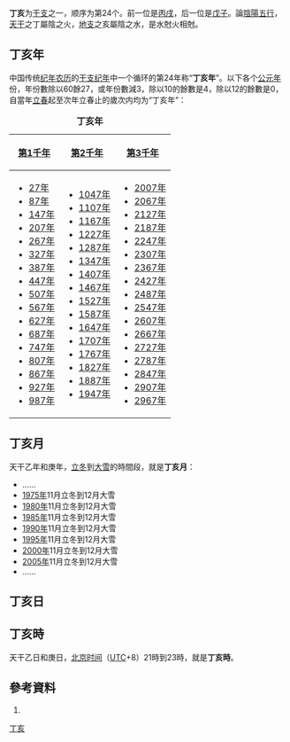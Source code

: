 {{Ganzhi-1}}

'''丁亥'''为[[干支|干支]]之一，顺序为第24个。前一位是[[丙戌|丙戌]]，后一位是[[戊子|戊子]]。論[[陰陽|陰陽]][[五行|五行]]，[[天干|天干]]之丁屬陰之火，[[地支|地支]]之亥屬陰之水，是水尅火相尅。

== 丁亥年 ==
中国传统[[纪年|纪年]][[农历|农历]]的[[干支纪年|干支纪年]]中一个循环的第24年称“'''丁亥年'''”。以下各个[[公元|公元]][[年|年]]份，年份數除以60餘27，或年份數減3，除以10的餘數是4，除以12的餘數是0，自當年[[立春|立春]]起至次年立春止的歲次内均为“丁亥年”：

{| class="wikitable"
|+'''丁亥年'''
|-
![[第1千年|第1千年]]!![[第2千年|第2千年]]!![[第3千年|第3千年]]
|-
|
*[[27年|27年]]
*[[87年|87年]]
*[[147年|147年]]
*[[207年|207年]]
*[[267年|267年]]
*[[327年|327年]]
*[[387年|387年]]
*[[447年|447年]]
*[[507年|507年]]
*[[567年|567年]]
*[[627年|627年]]
*[[687年|687年]]
*[[747年|747年]]
*[[807年|807年]]
*[[867年|867年]]
*[[927年|927年]]
*[[987年|987年]]
|
*[[1047年|1047年]]
*[[1107年|1107年]]
*[[1167年|1167年]]
*[[1227年|1227年]]
*[[1287年|1287年]]
*[[1347年|1347年]]
*[[1407年|1407年]]
*[[1467年|1467年]]
*[[1527年|1527年]]
*[[1587年|1587年]]
*[[1647年|1647年]]
*[[1707年|1707年]]
*[[1767年|1767年]]
*[[1827年|1827年]]
*[[1887年|1887年]]
*[[1947年|1947年]]
|
*[[2007年|2007年]]
*[[2067年|2067年]]
*[[2127年|2127年]]
*[[2187年|2187年]]
*[[2247年|2247年]]
*[[2307年|2307年]]
*[[2367年|2367年]]
*[[2427年|2427年]]
*[[2487年|2487年]]
*[[2547年|2547年]]
*[[2607年|2607年]]
*[[2667年|2667年]]
*[[2727年|2727年]]
*[[2787年|2787年]]
*[[2847年|2847年]]
*[[2907年|2907年]]
*[[2967年|2967年]]
|}

== 丁亥月 ==
天干乙年和庚年，[[立冬|立冬]]到[[大雪|大雪]]的時間段，就是'''丁亥月'''：

*……
*[[1975年|1975年]]11月立冬到12月大雪
*[[1980年|1980年]]11月立冬到12月大雪
*[[1985年|1985年]]11月立冬到12月大雪
*[[1990年|1990年]]11月立冬到12月大雪
*[[1995年|1995年]]11月立冬到12月大雪
*[[2000年|2000年]]11月立冬到12月大雪
*[[2005年|2005年]]11月立冬到12月大雪
*……

== 丁亥日 ==
{{平年干支紀日	
|J101=	83年、163年、243年、323年、403年、483年、563年、643年、723年、803年、883年、963年、1043年、1123年、1203年、1283年、1363年、1443年、1523年、1603年、……
|J102=	37年、117年、197年、277年、357年、437年、517年、597年、677年、757年、837年、917年、997年、1077年、1157年、1237年、1317年、1397年、1477年、1557年、……
|J103=	14年、94年、174年、254年、334年、414年、494年、574年、654年、734年、814年、894年、974年、1054年、1134年、1214年、1294年、1374年、1454年、1534年、1614年、……
|J104=	71年、151年、231年、311年、391年、471年、551年、631年、711年、791年、871年、951年、1031年、1111年、1191年、1271年、1351年、1431年、1511年、1591年、……
|J105=	25年、105年、185年、265年、345年、425年、505年、585年、665年、745年、825年、905年、985年、1065年、1145年、1225年、1305年、1385年、1465年、1545年、……
|J106=	82年、162年、242年、322年、402年、482年、562年、642年、722年、802年、882年、962年、1042年、1122年、1202年、1282年、1362年、1442年、1522年、1602年、……
|J107=	59年、139年、219年、299年、379年、459年、539年、619年、699年、779年、859年、939年、1019年、1099年、1179年、1259年、1339年、1419年、1499年、1579年、……
|J108=	13年、93年、173年、253年、333年、413年、493年、573年、653年、733年、813年、893年、973年、1053年、1133年、1213年、1293年、1373年、1453年、1533年、1613年、……
|J109=	70年、150年、230年、310年、390年、470年、550年、630年、710年、790年、870年、950年、1030年、1110年、1190年、1270年、1350年、1430年、1510年、1590年、……
|J110=	47年、127年、207年、287年、367年、447年、527年、607年、687年、767年、847年、927年、1007年、1087年、1167年、1247年、1327年、1407年、1487年、1567年、……
|J111=	81年、161年、241年、321年、401年、481年、561年、641年、721年、801年、881年、961年、1041年、1121年、1201年、1281年、1361年、1441年、1521年、1601年、……
|J112=	58年、138年、218年、298年、378年、458年、538年、618年、698年、778年、858年、938年、1018年、1098年、1178年、1258年、1338年、1418年、1498年、1578年、……
|J113=	35年、115年、195年、275年、355年、435年、515年、595年、675年、755年、835年、915年、995年、1075年、1155年、1235年、1315年、1395年、1475年、1555年、……
|J114=	69年、149年、229年、309年、389年、469年、549年、629年、709年、789年、869年、949年、1029年、1109年、1189年、1269年、1349年、1429年、1509年、1589年、……
|J115=	46年、126年、206年、286年、366年、446年、526年、606年、686年、766年、846年、926年、1006年、1086年、1166年、1246年、1326年、1406年、1486年、1566年、……
|J116=	23年、103年、183年、263年、343年、423年、503年、583年、663年、743年、823年、903年、983年、1063年、1143年、1223年、1303年、1383年、1463年、1543年、1623年、……
|J117=	57年、137年、217年、297年、377年、457年、537年、617年、697年、777年、857年、937年、1017年、1097年、1177年、1257年、1337年、1417年、1497年、1577年、……
|J118=	34年、114年、194年、274年、354年、434年、514年、594年、674年、754年、834年、914年、994年、1074年、1154年、1234年、1314年、1394年、1474年、1554年、……
|J119=	11年、91年、171年、251年、331年、411年、491年、571年、651年、731年、811年、891年、971年、1051年、1131年、1211年、1291年、1371年、1451年、1531年、1611年、……
|J120=	45年、125年、205年、285年、365年、445年、525年、605年、685年、765年、845年、925年、1005年、1085年、1165年、1245年、1325年、1405年、1485年、1565年、……
|J121=	22年、102年、182年、262年、342年、422年、502年、582年、662年、742年、822年、902年、982年、1062年、1142年、1222年、1302年、1382年、1462年、1542年、1622年、……
|J122=	79年、159年、239年、319年、399年、479年、559年、639年、719年、799年、879年、959年、1039年、1119年、1199年、1279年、1359年、1439年、1519年、1599年、……
|J123=	33年、113年、193年、273年、353年、433年、513年、593年、673年、753年、833年、913年、993年、1073年、1153年、1233年、1313年、1393年、1473年、1553年、……
|J124=	10年、90年、170年、250年、330年、410年、490年、570年、650年、730年、810年、890年、970年、1050年、1130年、1210年、1290年、1370年、1450年、1530年、1610年、……
|J125=	67年、147年、227年、307年、387年、467年、547年、627年、707年、787年、867年、947年、1027年、1107年、1187年、1267年、1347年、1427年、1507年、1587年、……
|J126=	21年、101年、181年、261年、341年、421年、501年、581年、661年、741年、821年、901年、981年、1061年、1141年、1221年、1301年、1381年、1461年、1541年、1621年、……
|J127=	78年、158年、238年、318年、398年、478年、558年、638年、718年、798年、878年、958年、1038年、1118年、1198年、1278年、1358年、1438年、1518年、1598年、……
|J128=	55年、135年、215年、295年、375年、455年、535年、615年、695年、775年、855年、935年、1015年、1095年、1175年、1255年、1335年、1415年、1495年、1575年、……
|J129=	9年、89年、169年、249年、329年、409年、489年、569年、649年、729年、809年、889年、969年、1049年、1129年、1209年、1289年、1369年、1449年、1529年、1609年、……
|J130=	66年、146年、226年、306年、386年、466年、546年、626年、706年、786年、866年、946年、1026年、1106年、1186年、1266年、1346年、1426年、1506年、1586年、……
|J131=	43年、123年、203年、283年、363年、443年、523年、603年、683年、763年、843年、923年、1003年、1083年、1163年、1243年、1323年、1403年、1483年、1563年、……
|J201=	77年、157年、237年、317年、397年、477年、557年、637年、717年、797年、877年、957年、1037年、1117年、1197年、1277年、1357年、1437年、1517年、1597年、……
|J202=	54年、134年、214年、294年、374年、454年、534年、614年、694年、774年、854年、934年、1014年、1094年、1174年、1254年、1334年、1414年、1494年、1574年、……
|J203=	31年、111年、191年、271年、351年、431年、511年、591年、671年、751年、831年、911年、991年、1071年、1151年、1231年、1311年、1391年、1471年、1551年、……
|J204=	65年、145年、225年、305年、385年、465年、545年、625年、705年、785年、865年、945年、1025年、1105年、1185年、1265年、1345年、1425年、1505年、1585年、……
|J205=	42年、122年、202年、282年、362年、442年、522年、602年、682年、762年、842年、922年、1002年、1082年、1162年、1242年、1322年、1402年、1482年、1562年、……
|J206=	19年、99年、179年、259年、339年、419年、499年、579年、659年、739年、819年、899年、979年、1059年、1139年、1219年、1299年、1379年、1459年、1539年、1619年、……
|J207=	53年、133年、213年、293年、373年、453年、533年、613年、693年、773年、853年、933年、1013年、1093年、1173年、1253年、1333年、1413年、1493年、1573年、……
|J208=	30年、110年、190年、270年、350年、430年、510年、590年、670年、750年、830年、910年、990年、1070年、1150年、1230年、1310年、1390年、1470年、1550年、……
|J209=	7年、87年、167年、247年、327年、407年、487年、567年、647年、727年、807年、887年、967年、1047年、1127年、1207年、1287年、1367年、1447年、1527年、1607年、……
|J210=	41年、121年、201年、281年、361年、441年、521年、601年、681年、761年、841年、921年、1001年、1081年、1161年、1241年、1321年、1401年、1481年、1561年、……
|J211=	18年、98年、178年、258年、338年、418年、498年、578年、658年、738年、818年、898年、978年、1058年、1138年、1218年、1298年、1378年、1458年、1538年、1618年、……
|J212=	75年、155年、235年、315年、395年、475年、555年、635年、715年、795年、875年、955年、1035年、1115年、1195年、1275年、1355年、1435年、1515年、1595年、……
|J213=	29年、109年、189年、269年、349年、429年、509年、589年、669年、749年、829年、909年、989年、1069年、1149年、1229年、1309年、1389年、1469年、1549年、……
|J214=	6年、86年、166年、246年、326年、406年、486年、566年、646年、726年、806年、886年、966年、1046年、1126年、1206年、1286年、1366年、1446年、1526年、1606年、……
|J215=	63年、143年、223年、303年、383年、463年、543年、623年、703年、783年、863年、943年、1023年、1103年、1183年、1263年、1343年、1423年、1503年、1583年、……
|J216=	17年、97年、177年、257年、337年、417年、497年、577年、657年、737年、817年、897年、977年、1057年、1137年、1217年、1297年、1377年、1457年、1537年、1617年、……
|J217=	74年、154年、234年、314年、394年、474年、554年、634年、714年、794年、874年、954年、1034年、1114年、1194年、1274年、1354年、1434年、1514年、1594年、……
|J218=	51年、131年、211年、291年、371年、451年、531年、611年、691年、771年、851年、931年、1011年、1091年、1171年、1251年、1331年、1411年、1491年、1571年、……
|J219=	5年、85年、165年、245年、325年、405年、485年、565年、645年、725年、805年、885年、965年、1045年、1125年、1205年、1285年、1365年、1445年、1525年、1605年、……
|J220=	62年、142年、222年、302年、382年、462年、542年、622年、702年、782年、862年、942年、1022年、1102年、1182年、1262年、1342年、1422年、1502年、1582年、……
|J221=	39年、119年、199年、279年、359年、439年、519年、599年、679年、759年、839年、919年、999年、1079年、1159年、1239年、1319年、1399年、1479年、1559年、……
|J222=	73年、153年、233年、313年、393年、473年、553年、633年、713年、793年、873年、953年、1033年、1113年、1193年、1273年、1353年、1433年、1513年、1593年、……
|J223=	50年、130年、210年、290年、370年、450年、530年、610年、690年、770年、850年、930年、1010年、1090年、1170年、1250年、1330年、1410年、1490年、1570年、……
|J224=	27年、107年、187年、267年、347年、427年、507年、587年、667年、747年、827年、907年、987年、1067年、1147年、1227年、1307年、1387年、1467年、1547年、……
|J225=	61年、141年、221年、301年、381年、461年、541年、621年、701年、781年、861年、941年、1021年、1101年、1181年、1261年、1341年、1421年、1501年、1581年、……
|J226=	38年、118年、198年、278年、358年、438年、518年、598年、678年、758年、838年、918年、998年、1078年、1158年、1238年、1318年、1398年、1478年、1558年、……
|J227=	15年、95年、175年、255年、335年、415年、495年、575年、655年、735年、815年、895年、975年、1055年、1135年、1215年、1295年、1375年、1455年、1535年、1615年、……
|J228=	49年、129年、209年、289年、369年、449年、529年、609年、689年、769年、849年、929年、1009年、1089年、1169年、1249年、1329年、1409年、1489年、1569年、……
|J301=	26年、106年、186年、266年、346年、426年、506年、586年、666年、746年、826年、906年、986年、1066年、1146年、1226年、1306年、1386年、1466年、1546年、……
|G101=	1582年、1662年、1765年、1811年、1891年、1914年、1994年、2074年
|G102=	1639年、1742年、1845年、1971年、2051年
|G103=	1593年、1673年、1719年、1799年、1822年、1925年、2005年、2085年
|G104=	1650年、1753年、1879年、1902年、1982年、2062年
|G105=	1627年、1730年、1833年、1959年、2039年
|G106=	1661年、1707年、1787年、1810年、1890年、1913年、1993年、2073年
|G107=	1638年、1741年、1867年、1970年、2050年
|G108=	1615年、1695年、1718年、1798年、1821年、1947年、2027年
|G109=	1649年、1775年、1878年、1901年、1981年、2061年
|G110=	1626年、1729年、1855年、1958年、2038年
|G111=	1603年、1683年、1706年、1786年、1809年、1889年、1935年、2015年、2095年
|G112=	1637年、1763年、1866年、1969年、2049年
|G113=	1614年、1694年、1717年、1797年、1843年、1946年、2026年
|G114=	1591年、1671年、1774年、1877年、1900年、1923年、2003年、2083年
|G115=	1625年、1751年、1854年、1957年、2037年
|G116=	1602年、1682年、1705年、1785年、1831年、1934年、2014年、2094年
|G117=	1659年、1762年、1865年、1911年、1991年、2071年
|G118=	1613年、1693年、1739年、1842年、1945年、2025年
|G119=	1590年、1670年、1773年、1819年、1899年、1922年、2002年、2082年
|G120=	1647年、1750年、1853年、1979年、2059年
|G121=	1601年、1681年、1727年、1830年、1933年、2013年、2093年
|G122=	1658年、1761年、1807年、1887年、1910年、1990年、2070年
|G123=	1635年、1738年、1841年、1967年、2047年
|G124=	1589年、1669年、1715年、1795年、1818年、1898年、1921年、2001年、2081年
|G125=	1646年、1749年、1875年、1978年、2058年
|G126=	1623年、1726年、1829年、1955年、2035年
|G127=	1657年、1703年、1783年、1806年、1886年、1909年、1989年、2069年
|G128=	1634年、1737年、1863年、1966年、2046年
|G129=	1611年、1691年、1714年、1794年、1817年、1897年、1943年、2023年
|G130=	1645年、1771年、1874年、1977年、2057年
|G131=	1622年、1725年、1851年、1954年、2034年
|G201=	1599年、1679年、1702年、1782年、1805年、1885年、1931年、2011年、2091年
|G202=	1633年、1759年、1862年、1965年、2045年
|G203=	1610年、1690年、1713年、1793年、1839年、1942年、2022年
|G204=	1587年、1667年、1770年、1873年、1919年、1999年、2079年
|G205=	1621年、1747年、1850年、1953年、2033年
|G206=	1598年、1678年、1701年、1781年、1827年、1930年、2010年、2090年
|G207=	1655年、1758年、1861年、1907年、1987年、2067年
|G208=	1609年、1689年、1735年、1838年、1941年、2021年
|G209=	1586年、1666年、1769年、1815年、1895年、1918年、1998年、2078年
|G210=	1643年、1746年、1849年、1975年、2055年
|G211=	1597年、1677年、1700年、1723年、1826年、1929年、2009年、2089年
|G212=	1654年、1757年、1803年、1883年、1906年、1986年、2066年
|G213=	1631年、1734年、1837年、1963年、2043年
|G214=	1585年、1665年、1711年、1791年、1814年、1894年、1917年、1997年、2077年、2100年
|G215=	1642年、1745年、1871年、1974年、2054年
|G216=	1619年、1699年、1722年、1825年、1951年、2031年
|G217=	1653年、1779年、1802年、1882年、1905年、1985年、2065年
|G218=	1630年、1733年、1859年、1962年、2042年
|G219=	1607年、1687年、1710年、1790年、1813年、1893年、1939年、2019年、2099年
|G220=	1641年、1767年、1870年、1973年、2053年
|G221=	1618年、1698年、1721年、1847年、1950年、2030年
|G222=	1595年、1675年、1778年、1801年、1881年、1927年、2007年、2087年
|G223=	1629年、1755年、1858年、1961年、2041年
|G224=	1606年、1686年、1709年、1789年、1835年、1938年、2018年、2098年
|G225=	1583年、1663年、1766年、1869年、1915年、1995年、2075年
|G226=	1617年、1697年、1743年、1846年、1949年、2029年
|G227=	1594年、1674年、1777年、1800年、1823年、1926年、2006年、2086年
|G228=	1651年、1754年、1857年、1903年、1983年、2063年
|G301=	1605年、1685年、1731年、1834年、1937年、2017年、2097年
}}	
	
{{閏年干支紀日	
|J101=	無
|J102=	60年、140年、220年、300年、380年、460年、540年、620年、700年、780年、860年、940年、1020年、1100年、1180年、1260年、1340年、1420年、1500年、1580年、……
|J103=	無
|J104=	無
|J105=	48年、128年、208年、288年、368年、448年、528年、608年、688年、768年、848年、928年、1008年、1088年、1168年、1248年、1328年、1408年、1488年、1568年、……
|J106=	無
|J107=	無
|J108=	36年、116年、196年、276年、356年、436年、516年、596年、676年、756年、836年、916年、996年、1076年、1156年、1236年、1316年、1396年、1476年、1556年、……
|J109=	無
|J110=	無
|J111=	24年、104年、184年、264年、344年、424年、504年、584年、664年、744年、824年、904年、984年、1064年、1144年、1224年、1304年、1384年、1464年、1544年、……
|J112=	無
|J113=	無
|J114=	12年、92年、172年、252年、332年、412年、492年、572年、652年、732年、812年、892年、972年、1052年、1132年、1212年、1292年、1372年、1452年、1532年、……
|J115=	無
|J116=	無
|J117=	80年、160年、240年、320年、400年、480年、560年、640年、720年、800年、880年、960年、1040年、1120年、1200年、1280年、1360年、1440年、1520年、1600年、……
|J118=	無
|J119=	無
|J120=	68年、148年、228年、308年、388年、468年、548年、628年、708年、788年、868年、948年、1028年、1108年、1188年、1268年、1348年、1428年、1508年、1588年、……
|J121=	無
|J122=	無
|J123=	56年、136年、216年、296年、376年、456年、536年、616年、696年、776年、856年、936年、1016年、1096年、1176年、1256年、1336年、1416年、1496年、1576年、……
|J124=	無
|J125=	無
|J126=	44年、124年、204年、284年、364年、444年、524年、604年、684年、764年、844年、924年、1004年、1084年、1164年、1244年、1324年、1404年、1484年、1564年、……
|J127=	無
|J128=	無
|J129=	32年、112年、192年、272年、352年、432年、512年、592年、672年、752年、832年、912年、992年、1072年、1152年、1232年、1312年、1392年、1472年、1552年、……
|J130=	無
|J131=	無
|J201=	20年、100年、180年、260年、340年、420年、500年、580年、660年、740年、820年、900年、980年、1060年、1140年、1220年、1300年、1380年、1460年、1540年、……
|J202=	無
|J203=	無
|J204=	8年、88年、168年、248年、328年、408年、488年、568年、648年、728年、808年、888年、968年、1048年、1128年、1208年、1288年、1368年、1448年、1528年、……
|J205=	無
|J206=	無
|J207=	76年、156年、236年、316年、396年、476年、556年、636年、716年、796年、876年、956年、1036年、1116年、1196年、1276年、1356年、1436年、1516年、1596年、……
|J208=	無
|J209=	無
|J210=	64年、144年、224年、304年、384年、464年、544年、624年、704年、784年、864年、944年、1024年、1104年、1184年、1264年、1344年、1424年、1504年、1584年、……
|J211=	無
|J212=	無
|J213=	52年、132年、212年、292年、372年、452年、532年、612年、692年、772年、852年、932年、1012年、1092年、1172年、1252年、1332年、1412年、1492年、1572年、……
|J214=	無
|J215=	無
|J216=	40年、120年、200年、280年、360年、440年、520年、600年、680年、760年、840年、920年、1000年、1080年、1160年、1240年、1320年、1400年、1480年、1560年、……
|J217=	無
|J218=	無
|J219=	28年、108年、188年、268年、348年、428年、508年、588年、668年、748年、828年、908年、988年、1068年、1148年、1228年、1308年、1388年、1468年、1548年、……
|J220=	無
|J221=	無
|J222=	16年、96年、176年、256年、336年、416年、496年、576年、656年、736年、816年、896年、976年、1056年、1136年、1216年、1296年、1376年、1456年、1536年、……
|J223=	無
|J224=	無
|J225=	84年、164年、244年、324年、404年、484年、564年、644年、724年、804年、884年、964年、1044年、1124年、1204年、1284年、1364年、1444年、1524年、1604年、……
|J226=	無
|J227=	無
|J228=	72年、152年、232年、312年、392年、472年、552年、632年、712年、792年、872年、952年、1032年、1112年、1192年、1272年、1352年、1432年、1512年、1592年、……
|J229=	無
|G101=	1708年、1788年
|G102=	1868年
|G103=	1616年、1696年、1948年、2028年
|G104=	1776年
|G105=	1856年
|G106=	1604年、1684年、1936年、2016年、2096年
|G107=	1764年
|G108=	1844年
|G109=	1592年、1672年、1924年、2004年、2084年
|G110=	1752年
|G111=	1832年
|G112=	1660年、1912年、1992年、2072年
|G113=	1740年
|G114=	1820年
|G115=	1648年、1980年、2060年
|G116=	1728年
|G117=	1808年、1888年、2068年
|G118=	1636年、1968年、2048年
|G119=	1716年、1796年
|G120=	1876年
|G121=	1624年、1956年、2036年
|G122=	1704年、1784年
|G123=	1864年
|G124=	1612年、1692年、1944年、2024年
|G125=	1772年
|G126=	1852年
|G127=	1600年、1680年、1932年、2012年、2092年
|G128=	1760年
|G129=	1840年
|G130=	1588年、1668年、1920年、2000年、2080年
|G131=	1748年
|G201=	1828年
|G202=	1656年、1908年、1988年、2068年
|G203=	1736年
|G204=	1816年、1896年
|G205=	1644年、1976年、2056年
|G206=	1724年
|G207=	1804年、1884年、2064年
|G208=	1632年、1964年、2044年
|G209=	1712年、1792年
|G210=	1872年
|G211=	1620年、1952年、2032年
|G212=	1780年
|G213=	1860年
|G214=	1608年、1688年、1940年、2020年
|G215=	1768年
|G216=	1848年
|G217=	1596年、1676年、1928年、2008年、2088年
|G218=	1756年
|G219=	1836年
|G220=	1584年、1664年、1916年、1996年、2076年
|G221=	1744年
|G222=	1824年
|G223=	1652年、1904年、1984年、2064年
|G224=	1732年
|G225=	1812年、1892年、2072年
|G226=	1640年、1972年、2052年
|G227=	1720年
|G228=	1880年
|G229=	1628年、1960年、2040年
}}	

== 丁亥時 ==
天干乙日和庚日，[[北京时间|北京时间]]（[[协调世界时|UTC]]+8）21時到23時，就是'''丁亥時'''。

==參考資料==
#{{中西曆轉換}}

[[Category:丁亥|]]
